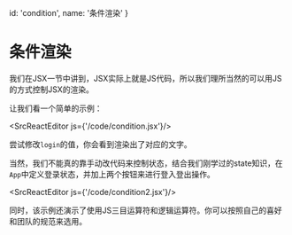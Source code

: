 
  id: 'condition',
  name: '条件渲染'
}

# 条件渲染

我们在JSX一节中讲到，JSX实际上就是JS代码，所以我们理所当然的可以用JS的方式控制JSX的渲染。

让我们看一个简单的示例：

<SrcReactEditor js={'/code/condition.jsx'}/>

尝试修改`login`的值，你会看到渲染出了对应的文字。

当然，我们不能真的靠手动改代码来控制状态，结合我们刚学过的state知识，在`App`中定义登录状态，并加上两个按钮来进行登入登出操作。

<SrcReactEditor js={'/code/condition2.jsx'}/>

同时，该示例还演示了使用JS三目运算符和逻辑运算符。你可以按照自己的喜好和团队的规范来选用。
